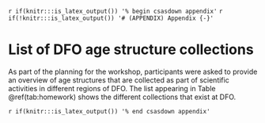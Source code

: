 <!-- The following code should appear at the beginning of the first appendix.
(if you have one)
After that, all subsequent sections will be turned into appendices. -->

`r if(knitr:::is_latex_output()) '% begin csasdown appendix'`
`r if(!knitr:::is_latex_output()) '# (APPENDIX) Appendix {-}'`

\clearpage
# List of DFO age structure collections
As part of the planning for the workshop, participants were asked to provide an overview of age structures that are collected as part of scientific activities in different regions of DFO. The list appearing in Table \@ref(tab:homework) shows the different collections that exist at DFO.

\begin{landscapepage}

```r

in.df <- readxl::read_xlsx("../planning/Ageing-workshop-regional-homework-all-regions.xlsx", skip=3)
keep.vars <- c("Region.short","Common name","Scientific name","Stock area","Ageing structure","Years collected")
out.df <- in.df[keep.vars]

csasdown::csas_table(out.df, 
                     format="latex",
                     longtable = TRUE,
                     col_names = c("Region", "Common name", "Scientific name", "Stock", "Type of structure", "Years collected"),
                     caption="Fisheries and Oceans Canada (DFO) regions (NL is the Newfoundland and Labrador Region, MAR is the Maritimes Region, GUL is the Gulf Region, QUE is the Quebec Region, OP is Ontario and Prairie Region, ARC is the Arctic Region and PAC is the Pacific Region). SFA is Salmon Fishing Area, NAFO is the Northwest Atlantic Fisheries Organization and PMFC is the Pacific Marine Fisheries Commission") 
```
\end{landscapepage}


<!-- At the end of your appendices add: -->
  `r if(knitr:::is_latex_output()) '% end csasdown appendix'`
